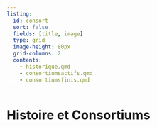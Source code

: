 ```yaml
---
listing:
  id: consort
  sort: false
  fields: [title, image]
  type: grid
  image-height: 80px
  grid-columns: 2
  contents:
    - historique.qmd
    - consortiumsactifs.qmd
    - consortiumsfinis.qmd
---
```


# Histoire et Consortiums

:::{#consort}
:::





